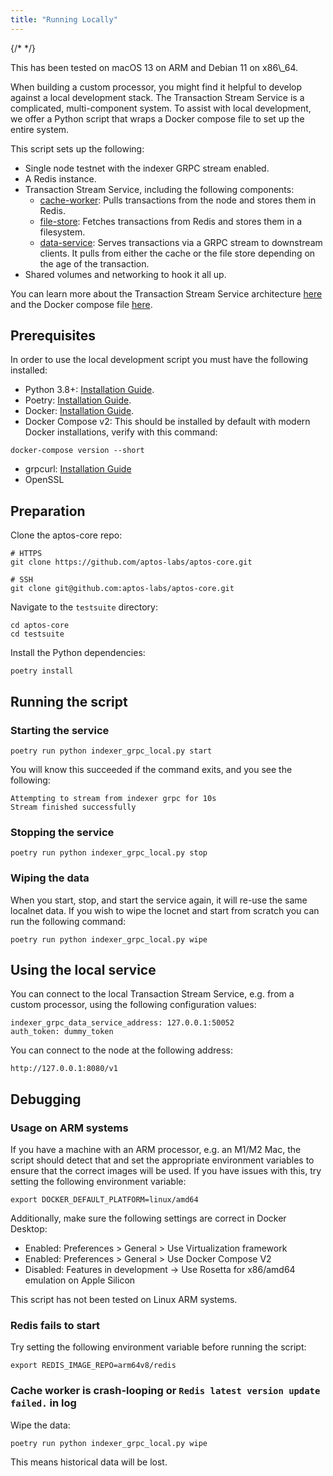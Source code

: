 ```yaml
---
title: "Running Locally"
---
```


{/* <IndexerBetaNotice></IndexerBetaNotice> */}


<Aside type="note">
  This has been tested on macOS 13 on ARM and Debian 11 on x86\_64.
</Aside>

When building a custom processor, you might find it helpful to develop against a local development stack. The Transaction Stream Service is a complicated, multi-component system. To assist with local development, we offer a Python script that wraps a Docker compose file to set up the entire system.

This script sets up the following:

- Single node testnet with the indexer GRPC stream enabled.
- A Redis instance.
- Transaction Stream Service, including the following components:
  - [cache-worker](https://github.com/aptos-labs/aptos-core/tree/main/ecosystem/indexer-grpc/indexer-grpc-cache-worker): Pulls transactions from the node and stores them in Redis.
  - [file-store](https://github.com/aptos-labs/aptos-core/tree/main/ecosystem/indexer-grpc/indexer-grpc-file-store): Fetches transactions from Redis and stores them in a filesystem.
  - [data-service](https://github.com/aptos-labs/aptos-core/tree/main/ecosystem/indexer-grpc/indexer-grpc-data-service): Serves transactions via a GRPC stream to downstream clients. It pulls from either the cache or the file store depending on the age of the transaction.
- Shared volumes and networking to hook it all up.

You can learn more about the Transaction Stream Service architecture [here](/build/indexer/txn-stream) and the Docker compose file [here](https://github.com/aptos-labs/aptos-core/blob/main/docker/compose/indexer-grpc/docker-compose.yaml).

## Prerequisites

In order to use the local development script you must have the following installed:

- Python 3.8+: [Installation Guide](https://docs.python-guide.org/starting/installation/#python-3-installation-guides).
- Poetry: [Installation Guide](https://python-poetry.org/docs/#installation).
- Docker: [Installation Guide](https://docs.docker.com/get-docker/).
- Docker Compose v2: This should be installed by default with modern Docker installations, verify with this command:

```shellscript filename="Terminal"
docker-compose version --short
```

- grpcurl: [Installation Guide](https://github.com/fullstorydev/grpcurl#installation)
- OpenSSL

## Preparation

Clone the aptos-core repo:

```shellscript filename="Terminal"
# HTTPS
git clone https://github.com/aptos-labs/aptos-core.git

# SSH
git clone git@github.com:aptos-labs/aptos-core.git
```

Navigate to the `testsuite` directory:

```shellscript filename="Terminal"
cd aptos-core
cd testsuite
```

Install the Python dependencies:

```shellscript filename="Terminal"
poetry install
```

## Running the script

### Starting the service

```shellscript filename="Terminal"
poetry run python indexer_grpc_local.py start
```

You will know this succeeded if the command exits, and you see the following:

```shellscript filename="Terminal"
Attempting to stream from indexer grpc for 10s
Stream finished successfully
```

### Stopping the service

```shellscript filename="Terminal"
poetry run python indexer_grpc_local.py stop
```

### Wiping the data

When you start, stop, and start the service again, it will re-use the same localnet data. If you wish to wipe the locnet and start from scratch you can run the following command:

```shellscript filename="Terminal"
poetry run python indexer_grpc_local.py wipe
```

## Using the local service

You can connect to the local Transaction Stream Service, e.g. from a custom processor, using the following configuration values:

```shellscript filename="Terminal"
indexer_grpc_data_service_address: 127.0.0.1:50052
auth_token: dummy_token
```

You can connect to the node at the following address:

```shellscript filename="Terminal"
http://127.0.0.1:8080/v1
```

## Debugging

### Usage on ARM systems

If you have a machine with an ARM processor, e.g. an M1/M2 Mac, the script should detect that and set the appropriate environment variables to ensure that the correct images will be used. If you have issues with this, try setting the following environment variable:

```shellscript filename="Terminal"
export DOCKER_DEFAULT_PLATFORM=linux/amd64
```

Additionally, make sure the following settings are correct in Docker Desktop:

- Enabled: Preferences > General > Use Virtualization framework
- Enabled: Preferences > General > Use Docker Compose V2
- Disabled: Features in development -> Use Rosetta for x86/amd64 emulation on Apple Silicon

This script has not been tested on Linux ARM systems.

### Redis fails to start

Try setting the following environment variable before running the script:

```shellscript filename="Terminal"
export REDIS_IMAGE_REPO=arm64v8/redis
```

### Cache worker is crash-looping or `Redis latest version update failed.` in log

Wipe the data:

```shellscript filename="Terminal"
poetry run python indexer_grpc_local.py wipe
```

This means historical data will be lost.
